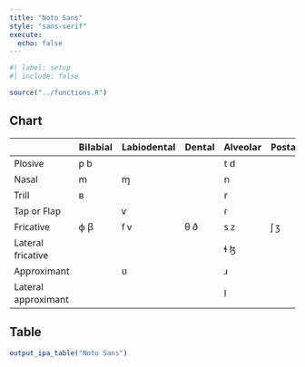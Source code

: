 ```yaml
---
title: "Noto Sans"
style: "sans-serif"
execute: 
  echo: false
---
```


```r
#| label: setup
#| include: false

source("../functions.R")
```


::: {.panel-tabset}
## Chart

::: {style="font-family: 'Noto Sans';"}
|   | Bilabial | Labiodental | Dental | Alveolar | Postalveolar | Retroflex | Palatal | Velar | Uvular | Pharyngeal | Glottal |
|------|------|------|------|------|------|------|------|------|------|------|------|
| Plosive | p b |  |  | t d |  | ʈ ɖ | c ɟ | k ɡ | q ɢ |  | ʔ |
| Nasal | m | ɱ |  | n |  | ɳ | ɲ | ŋ | ɴ |  |  |
| Trill | ʙ |  |  | r |  |  |  |  | ʀ |  |  |
| Tap or Flap |  | ⱱ |  | ɾ |  | ɽ |  |  |  |  |  |
| Fricative | ɸ β | f v | θ ð | s z | ʃ ʒ | ʂ ʐ | ç ʝ | x ɣ | χ ʁ | ħ ʕ | h ɦ |
| Lateral fricative |  |  |  | ɬ ɮ |  |  |  |  |  |  |  |
| Approximant |  | ʋ |  | ɹ |  | ɻ | j | ɰ |  |  |  |
| Lateral approximant |  |  |  | l |  | ɭ | ʎ | ʟ |  |  |  |
:::

## Table

```r

output_ipa_table("Noto Sans")
```

:::